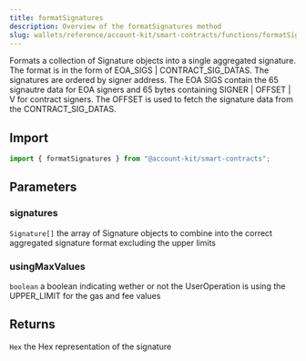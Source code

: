 ```yaml
---
title: formatSignatures
description: Overview of the formatSignatures method
slug: wallets/reference/account-kit/smart-contracts/functions/formatSignatures
---
```




Formats a collection of Signature objects into a single aggregated signature.
The format is in the form of EOA_SIGS | CONTRACT_SIG_DATAS. The signatures are ordered
by signer address. The EOA SIGS contain the 65 signautre data for EOA signers and 65 bytes containing SIGNER | OFFSET | V for contract signers.
The OFFSET is used to fetch the signature data from the CONTRACT_SIG_DATAS.

## Import

```ts
import { formatSignatures } from "@account-kit/smart-contracts";
```

## Parameters

### signatures

`Signature[]`
the array of Signature objects to combine into the correct aggregated signature format excluding the upper limits

### usingMaxValues

`boolean`
a boolean indicating wether or not the UserOperation is using the UPPER_LIMIT for the gas and fee values

## Returns

`Hex`
the Hex representation of the signature

